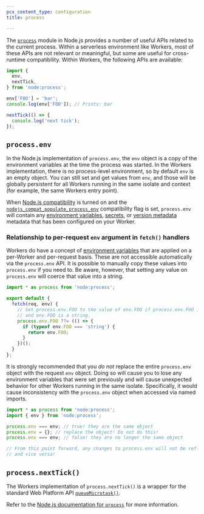 ```yaml
---
pcx_content_type: configuration
title: process

---
```



<Render file="nodejs-compat-howto" />

The [`process`](https://nodejs.org/dist/latest-v19.x/docs/api/process.html) module in Node.js provides a number of useful APIs related to the current process. Within a serverless environment like Workers, most of these APIs are not relevant or meaningful, but some are useful for cross-runtime compatibility. Within Workers, the following APIs are available:

```js
import {
  env,
  nextTick,
} from 'node:process';

env['FOO'] = 'bar';
console.log(env['FOO']); // Prints: bar

nextTick(() => {
  console.log('next tick');
});
```

## `process.env`

In the Node.js implementation of `process.env`, the `env` object is a copy of the environment variables at the time the process was started. In the Workers implementation, there is no process-level environment, so by default `env` is an empty object. You can still set and get values from `env`, and those will be globally persistent for all Workers running in the same isolate and context (for example, the same Workers entry point).

When [Node.js compatibility](/workers/runtime-apis/nodejs/) is turned on and the [`nodejs_compat_populate_process_env`](/workers/configuration/compatibility-flags/#enable-auto-populating-processenv) compatibility flag is set, `process.env` will contain any [environment variables](/workers/configuration/environment-variables/),
[secrets](/workers/configuration/secrets/), or [version metadata](/workers/runtime-apis/bindings/version-metadata/) metadata that has been configured on your Worker.

### Relationship to per-request `env` argument in `fetch()` handlers

Workers do have a concept of [environment variables](/workers/configuration/environment-variables/) that are applied on a per-Worker and per-request basis. These are not accessible automatically via the `process.env` API. It is possible to manually copy these values into `process.env` if you need to. Be aware, however, that setting any value on `process.env` will coerce that value into a string.

```js
import * as process from 'node:process';

export default {
  fetch(req, env) {
    // Set process.env.FOO to the value of env.FOO if process.env.FOO is not already set
    // and env.FOO is a string.
    process.env.FOO ??= (() => {
      if (typeof env.FOO === 'string') {
        return env.FOO;
      }
    })();
  }
};
```

It is strongly recommended that you *do not* replace the entire `process.env` object with the request `env` object. Doing so will cause you to lose any environment variables that were set previously and will cause unexpected behavior for other Workers running in the same isolate. Specifically, it would cause inconsistency with the `process.env` object when accessed via named imports.

```js
import * as process from 'node:process';
import { env } from 'node:process';

process.env === env; // true! they are the same object
process.env = {}; // replace the object! Do not do this!
process.env === env; // false! they are no longer the same object

// From this point forward, any changes to process.env will not be reflected in env,
// and vice versa!
```

## `process.nextTick()`

The Workers implementation of `process.nextTick()` is a wrapper for the standard Web Platform API [`queueMicrotask()`](https://developer.mozilla.org/en-US/docs/Web/API/WindowOrWorkerGlobalScope/queueMicrotask).

Refer to the [Node.js documentation for `process`](https://nodejs.org/dist/latest-v19.x/docs/api/process.html) for more information.
